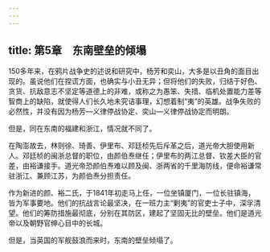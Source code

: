 ```yaml
---
---
---
```

title: 第5章　东南壁垒的倾塌
---




150多年来，在鸦片战争史的述说和研究中，杨芳和奕山，大多是以丑角的面目出现的。虽说他们在捏谎方面，也确实与小丑无异；但将他们的失败，归结于好色、贪货、抗敌意志不坚定等道德上的非难，或称之为愚笨、失措、临机处置能力差等智商上的缺陷，就使得人们长久地未究诘事理，幻想着制“夷”的英雄。战争失败的必然性，并没有因为杨芳—义律停战协定、奕山—义律停战协定而明朗。

但是，同在东南的福建和浙江，情况就不同了。

在陶澎故去，林则徐、琦善、伊里布、邓廷桢先后斥革之后，道光帝大胆使用新人。邓廷桢的闽浙总督的职位，由颜伯焘继任；伊里布的两江总督、钦差大臣的官差，由裕谦接手。道光帝恐颜伯焘难以顾及闽、浙两省的千里海防线，便命裕谦常驻浙江、兼顾江苏，为颜伯焘分担责任。

作为新进的颜、裕二氏，于1841年初走马上任，一位坐镇厦门，一位长驻镇海，皆为军事要地。他们的抗战言论最坚决，在一班力主“剿夷”的官吏士子中，深孚清望。他们的筹防措施最彻底，分别在其防区，建起了坚固无比的壁垒。他们是道光帝以及朝野官绅心目中的长城。

但是，当英国的军舰鼓浪而来时，东南的壁垒倾塌了。